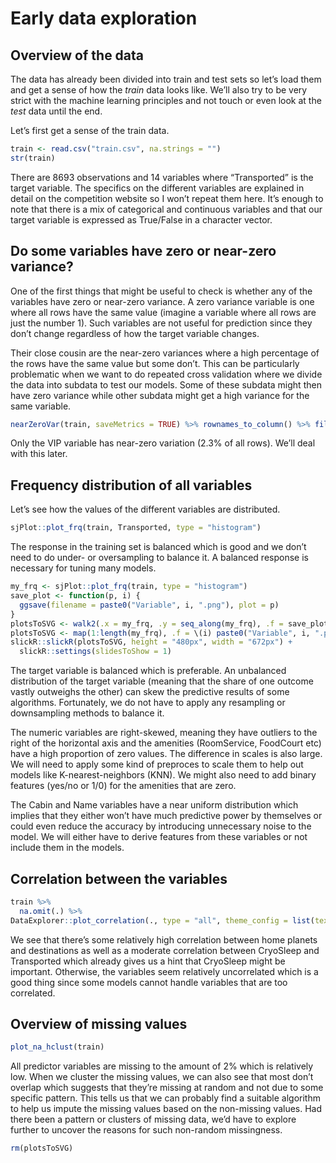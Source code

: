 # Early data exploration
## Overview of the data
The data has already been divided into train and test sets so let's load them and get a sense of how the *train* data looks like. We'll also try to be very strict with the machine learning principles and not touch or even look at the *test* data until the end. 

Let's first get a sense of the train data.
```r
train <- read.csv("train.csv", na.strings = "")
str(train)
```

There are 8693 observations and 14 variables where "Transported" is the target variable. The specifics on the different variables are explained in detail on the competition website so I won't repeat them here. It's enough to note that there is a mix of categorical and continuous variables and that our target variable is expressed as True/False in a character vector.

## Do some variables have zero or near-zero variance?
One of the first things that might be useful to check is whether any of the variables have zero or near-zero variance. A zero variance variable is one where all rows have the same value (imagine a variable where all rows are just the number 1). Such variables are not useful for prediction since they don't change regardless of how the target variable changes.

Their close cousin are the near-zero variances where a high percentage of the rows have the same value but some don't. This can be particularly problematic when we want to do repeated cross validation where we divide the data into subdata to test our models. Some of these subdata might then have zero variance while other subdata might get a high variance for the same variable. 
```r
nearZeroVar(train, saveMetrics = TRUE) %>% rownames_to_column() %>% filter(nzv)
```

Only the VIP variable has near-zero variation (2.3% of all rows). We'll deal with this later.

## Frequency distribution of all variables
Let's see how the values of the different variables are distributed.
```r
sjPlot::plot_frq(train, Transported, type = "histogram")
```

The response in the training set is balanced which is good and we don't need to do under- or oversampling to balance it. A balanced response is necessary for tuning many models.
```r
my_frq <- sjPlot::plot_frq(train, type = "histogram")
save_plot <- function(p, i) {
  ggsave(filename = paste0("Variable", i, ".png"), plot = p)
}
plotsToSVG <- walk2(.x = my_frq, .y = seq_along(my_frq), .f = save_plot)
plotsToSVG <- map(1:length(my_frq), .f = \(i) paste0("Variable", i, ".png"))
slickR::slickR(plotsToSVG, height = "480px", width = "672px") +
  slickR::settings(slidesToShow = 1)
```

The target variable is balanced which is preferable. An unbalanced distribution of the target variable (meaning that the share of one outcome vastly outweighs the other) can skew the predictive results of some algorithms. Fortunately, we do not have to apply any resampling or downsampling methods to balance it.

The numeric variables are right-skewed, meaning they have outliers to the right of the horizontal axis and the amenities (RoomService, FoodCourt etc) have a high proportion of zero values. The difference in scales is also large. We will need to apply some kind of preproces to scale them to help out models like K-nearest-neighbors (KNN). We might also need to add binary features (yes/no or 1/0) for the amenities that are zero.

The Cabin and Name variables have a near uniform distribution which implies that they either won't have much predictive power by themselves or could even reduce the accuracy by introducing unnecessary noise to the model. We will either have to derive features from these variables or not include them in the models.

## Correlation between the variables
```r
train %>%
  na.omit(.) %>%
DataExplorer::plot_correlation(., type = "all", theme_config = list(text = element_text(size = 20), axis.text.x = element_text(angle = 90)))
```

We see that there's some relatively high correlation between home planets and destinations as well as a moderate correlation between CryoSleep and Transported which already gives us a hint that CryoSleep might be important. Otherwise, the variables seem relatively uncorrelated which is a good thing since some models cannot handle variables that are too correlated.

## Overview of missing values
```r
plot_na_hclust(train)
```

All predictor variables are missing to the amount of 2% which is relatively low. When we cluster the missing values, we can also see that most don't overlap which suggests that they're missing at random and not due to some specific pattern. This tells us that we can probably find a suitable algorithm to help us impute the missing values based on the non-missing values. Had there been a pattern or clusters of missing data, we'd have to explore further to uncover the reasons for such non-random missingness.

```r
rm(plotsToSVG)
```